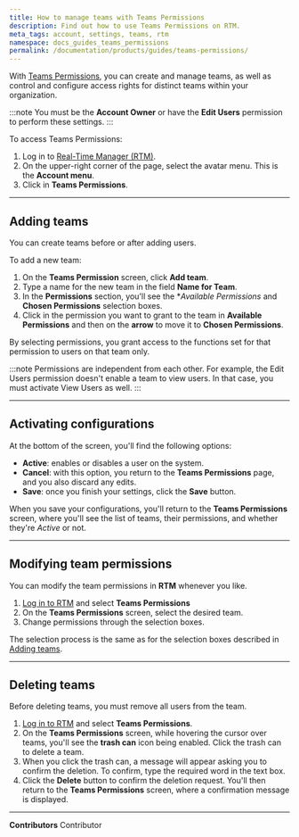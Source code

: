 ```yaml
---
title: How to manage teams with Teams Permissions
description: Find out how to use Teams Permissions on RTM.
meta_tags: account, settings, teams, rtm
namespace: docs_guides_teams_permissions
permalink: /documentation/products/guides/teams-permissions/
---
```


With [Teams Permissions](/en/documentation/products/accounts/teams-permissions/), you can create and manage teams, as well as control and configure access rights for distinct teams within your organization.

:::note
You must be the **Account Owner** or have the **Edit Users** permission to perform these settings.
:::

To access Teams Permissions:

1. Log in to [Real-Time Manager (RTM)](https://manager.azion.com/).
2. On the upper-right corner of the page, select the avatar menu. This is the **Account menu**.
3. Click in **Teams Permissions**.

---

## Adding teams

You can create teams before or after adding users.

To add a new team:

1. On the **Teams Permission** screen, click **Add team**.
2. Type a name for the new team in the field **Name for Team**.
3. In the **Permissions** section, you'll see the **Available Permissions* and **Chosen Permissions** selection boxes.
4. Click in the permission you want to grant to the team in **Available Permissions** and then on the **arrow** to move it to **Chosen Permissions**.

By selecting permissions, you grant access to the functions set for that permission to users on that team only.

:::note
Permissions are independent from each other. For example, the Edit Users permission doesn't enable a team to view users. In that case, you must activate View Users as well.
:::

---

## Activating configurations

At the bottom of the screen, you'll find the following options:

- **Active**: enables or disables a user on the system.
- **Cancel**: with this option, you return to the **Teams Permissions** page, and you also discard any edits.
- **Save**: once you finish your settings, click the **Save** button.

When you save your configurations, you'll return to the **Teams Permissions** screen, where you'll see the list of teams, their permissions, and whether they're *Active* or not.

---

## Modifying team permissions

You can modify the team permissions in **RTM** whenever you like.

1. [Log in to RTM](https://manager.azion.com/) and select **Teams Permissions**
2. On the **Teams Permissions** screen, select the desired team.
3. Change permissions through the selection boxes. 

The selection process is the same as for the selection boxes described in [Adding teams](#adding-teams).

---

## Deleting teams

Before deleting teams, you must remove all users from the team.

1. [Log in to RTM](https://manager.azion.com/) and select **Teams Permissions**.
2. On the **Teams Permissions** screen, while hovering the cursor over teams, you'll see the **trash can** icon being enabled. Click the trash can to delete a team.
3. When you click the trash can, a message will appear asking you to confirm the deletion. To confirm, type the required word in the text box.
4. Click the **Delete** button to confirm the deletion request. You'll then return to the **Teams Permissions** screen, where a confirmation message is displayed.



---


**Contributors** <ContributorList>Contributor</ContributorList>
